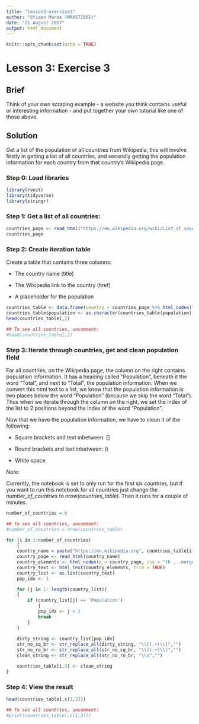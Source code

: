 ---
title: "lesson3-exercise3"
author: "Stiaan Maree (MRXSTI001)"
date: "21 August 2017"
output: html_document
---

```{r setup, include=FALSE}
knitr::opts_chunk$set(echo = TRUE)
```

# Lesson 3: Exercise 3

## Brief

Think of your own scraping example - a website you think contains useful or interesting information - and put together your own tutorial like one of those above.

## Solution

Get a list of the population of all countries from Wikipedia, this will involve firstly in getting a list of all countries, and secondly getting the population information for each country from that country's Wikipedia page.

### Step 0: Load libraries

```{r }
library(rvest)
library(tidyverse)
library(stringr)
```

### Step 1: Get a list of all countries:

```{r }
countries_page <- read_html("https://en.wikipedia.org/wiki/List_of_sovereign_states")
countries_page
```

### Step 2: Create iteration table

Create a table that contains three columns:

* The country name (title)

* The Wikipedia link to the country (href)

* A placeholder for the population

```{r }
countries_table <- data.frame(country = countries_page %>% html_nodes("table") %>% .[[1]] %>%  html_nodes("b a") %>% html_attr("title"),link = countries_page %>% html_nodes("table") %>% .[[1]] %>%  html_nodes("b a") %>% html_attr("href"),population = 'Unknown')
countries_table$population <- as.character(countries_table$population)
head(countries_table[,])

## To see all countries, uncomment:
#head(countries_table[,])
```

### Step 3: Iterate through countries, get and clean population field

For all countries, on the Wikipedia page, the column on the right contains population information.  It has a heading called "Population", beneath it the word "Total", and next to "Total", the population information.  When we convert this html text to a list, we know that the population information is two places below the word "Population" (because we skip the word "Total").  Thus when we iterate through the column on the right, we set the index of the list to 2 positions beyond the index of the word "Population".  

Now that we have the population information, we have to clean it of the following:

* Square brackets and text inbetween: []

* Round brackets and text inbetween: ()

* White space

_Note:_

Currently, the notebook is set to only run for the first six countries, but if you want to run this notebook for all countries just change the *number_of_countries* to *nrow(countries_table)*. Then it runs for a couple of minutes.

```{r }
number_of_countries = 6

## To see all countries, uncomment:
#number_of_countries = nrow(countries_table)

for (i in 1:number_of_countries)
    {
    country_name = paste("https://en.wikipedia.org", countries_table[i,2], sep="")
    country_page <- read_html(country_name)
    country_elements <- html_nodes(x = country_page, css = "th , .mergedrow td")
    country_text <- html_text(country_elements, trim = TRUE) 
    country_list <- as.list(country_text)
    pop_idx <- 1

    for (j in 1: length(country_list))
    {
        if (country_list[j] == 'Population')
            {
            pop_idx <- j + 2
            break
        }
    }
    
    dirty_string <- country_list[pop_idx]
    str_no_sq_br <- str_replace_all(dirty_string, "\\[(.+)\\]","")
    str_no_ro_br <- str_replace_all(str_no_sq_br, "\\((.+)\\)","")
    clean_string <- str_replace_all(str_no_ro_br, "\\s","")

    countries_table[i,3] <- clean_string
}

```

### Step 4: View the result

```{r }
head(countries_table[,c(1,3)])

## To see all countries, uncomment:
#print(countries_table[,c(1,3)])

```
